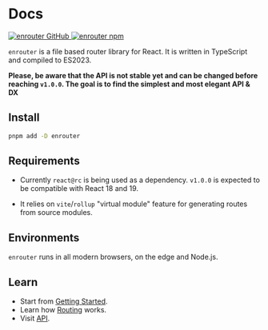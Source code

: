 # Docs

<div className="mt-8 flex gap-4">
  <a href="https://github.com/eu-ge-ne/enrouter">
    <img
      alt="enrouter GitHub"
      src="https://img.shields.io/github/package-json/v/eu-ge-ne/enrouter?label=github"
    />
  </a>
  <a href="https://www.npmjs.com/package/enrouter">
    <img alt="enrouter npm" src="https://img.shields.io/npm/v/enrouter" />
  </a>
</div>

`enrouter` is a file based router library for React. It is written in TypeScript
and compiled to ES2023.

**Please, be aware that the API is not stable yet and can be changed before
reaching `v1.0.0`.
The goal is to find the simplest and most elegant API & DX**

## Install

```bash
pnpm add -D enrouter
```

## Requirements

- Currently `react@rc` is being used as a dependency. `v1.0.0` is expected to be
  compatible with React 18 and 19.

- It relies on `vite`/`rollup` "virtual module" feature for generating routes
  from source modules.

## Environments

`enrouter` runs in all modern browsers, on the edge and Node.js.

## Learn

- Start from [Getting Started](/docs/start).
- Learn how [Routing](/docs/routing) works.
- Visit [API](/docs/api).
